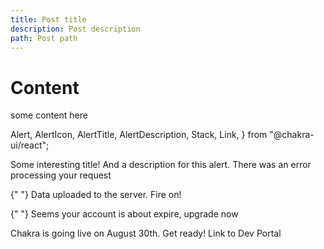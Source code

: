 ```yaml
---
title: Post title
description: Post description
path: Post path
---
```


# Content

some content here

  Alert,
  AlertIcon,
  AlertTitle,
  AlertDescription,
  Stack,
  Link,
} from "@chakra-ui/react";

<Alert status="error">
  <AlertIcon />
  <AlertTitle>Some interesting title!</AlertTitle>
  <AlertDescription>And a description for this alert.</AlertDescription>
</Alert>

<Stack spacing={3}>
  <Alert status='error'>
    <AlertIcon />
    There was an error processing your request
  </Alert>

{" "}
<Alert status="success">
  <AlertIcon />
  Data uploaded to the server. Fire on!
</Alert>

{" "}
<Alert status="warning">
  <AlertIcon />
  Seems your account is about expire, upgrade now
</Alert>

  <Alert status='info'>
    <AlertIcon />
    Chakra is going live on August 30th. Get ready!
  </Alert>
</Stack>

<Link
  _hover={{ color: "brand.500" }}
  textDecoration={"underline"}
  isExternal
  href="https://developers.iotex.io"
>
  Link to Dev Portal
</Link>
